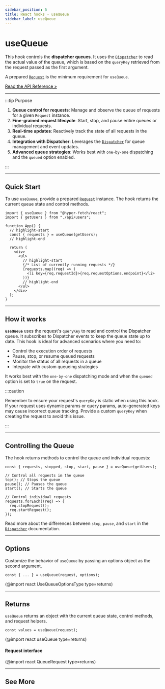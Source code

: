 ```yaml
---
sidebar_position: 5
title: React hooks - useQueue
sidebar_label: useQueue
---
```


# useQueue

This hook controls the **dispatcher queues**. It uses the [`Dispatcher`](/core/dispatcher.mdx) to read the actual value
of the queue, which is based on the `queryKey` retrieved from the request passed as the first argument.

A prepared [`Request`](/core/request.mdx) is the minimum requirement for `useQueue`.

[Read the API Reference »](/api/react/Hooks/useQueue.mdx)

---

:::tip Purpose

1. **Queue control for requests**: Manage and observe the queue of requests for a given `Request` instance.
2. **Fine-grained request lifecycle**: Start, stop, and pause entire queues or individual requests.
3. **Real-time updates**: Reactively track the state of all requests in the queue.
4. **Integration with Dispatcher**: Leverages the [`Dispatcher`](/docs/core/dispatcher) for queue management and event
   updates.
5. **Advanced queue strategies**: Works best with `one-by-one` dispatching and the `queued` option enabled.

:::

---

## Quick Start

To use `useQueue`, provide a prepared [`Request`](/docs/core/request) instance. The hook returns the current queue state
and control methods.

```tsx title="Controlling a request queue" size=md
import { useQueue } from "@hyper-fetch/react";
import { getUsers } from "./api/users";

function App() {
  // highlight-start
  const { requests } = useQueue(getUsers);
  // highlight-end

  return (
    <div>
      <ul>
        // highlight-start
        {/* List of currently running requests */}
        {requests.map((req) => (
          <li key={req.requestId}>{req.requestOptions.endpoint}</li>
        ))}
        // highlight-end
      </ul>
    </div>
  );
}
```

<LinkCard
  type="docs"
  title="Request"
  description="Learn more about creating and configuring requests."
  to="/docs/core/request"
/>

---

## How it works

**`useQueue`** uses the request's `queryKey` to read and control the Dispatcher queue. It subscribes to Dispatcher
events to keep the queue state up to date. This hook is ideal for advanced scenarios where you need to:

- Control the execution order of requests
- Pause, stop, or resume queued requests
- Monitor the status of all requests in a queue
- Integrate with custom queueing strategies

It works best with the `one-by-one` dispatching mode and when the `queued` option is set to `true` on the request.

:::caution

Remember to ensure your request's `queryKey` is static when using this hook. If your request uses dynamic params or
query params, auto-generated keys may cause incorrect queue tracking. Provide a custom `queryKey` when creating the
request to avoid this issue.

:::

---

## Controlling the Queue

The hook returns methods to control the queue and individual requests:

```tsx
const { requests, stopped, stop, start, pause } = useQueue(getUsers);

// Control all requests in the queue
top(); // Stops the queue
pause(); // Pauses the queue
start(); // Starts the queue

// Control individual requests
requests.forEach((req) => {
  req.stopRequest();
  req.startRequest();
});
```

Read more about the differences between `stop`, `pause`, and `start` in the [`Dispatcher`](/docs/core/dispatcher)
documentation.

---

## Options

Customize the behavior of `useQueue` by passing an options object as the second argument.

```tsx
const { ... } = useQueue(request, options);
```

(@import react UseQueueOptionsType type=returns)

<LinkCard
  type="api"
  title="UseQueueOptionsType API Reference"
  description="Learn more about the useQueue hook options."
  to="/docs/api/react/Types/UseQueueOptionsType"
/>

---

## Returns

`useQueue` returns an object with the current queue state, control methods, and request helpers.

```tsx
const values = useQueue(request);
```

(@import react useQueue type=returns)

<LinkCard
  type="api"
  title="useQueue API Reference"
  description="Learn more about the useQueue hook."
  to="/docs/api/react/Hooks/useQueue"
/>

#### Request interface

<ShowMore>

(@import react QueueRequest type=returns)

</ShowMore>

<LinkCard
  type="api"
  title="QueueRequest API Reference"
  description="Learn more about the QueueRequest type."
  to="/docs/api/react/Types/QueueRequest"
/>

---

## See More

<LinkCard
  type="docs"
  title="Dispatcher"
  description="Learn more about the Dispatcher and queue management."
  to="/docs/core/dispatcher"
/>

<LinkCard
  type="docs"
  title="useFetch"
  description="Learn more about the useFetch hook."
  to="/docs/react/hooks/use-fetch"
/>

<LinkCard
  type="docs"
  title="useSubmit"
  description="Learn more about the useSubmit hook."
  to="/docs/react/hooks/use-submit"
/>
